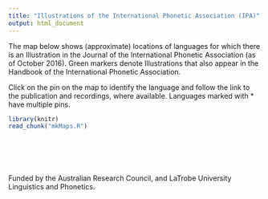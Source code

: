 ```yaml
---
title: "Illustrations of the International Phonetic Association (IPA)"
output: html_document
---
```



The map below shows (approximate) locations of languages for which there is an Illustration in the 
Journal of the International Phonetic Association (as of October 2016). Green markers denote Illustrations that also appear
in the Handbook of the International Phonetic Association.

Click on the pin on the map to identify the language and follow the link to the publication and recordings, where available. Languages marked with * have multiple pins.

```r
library(knitr)
read_chunk("mkMaps.R")
```
```r

```
```r

```
```r

```
<br>

Funded by the Australian Research Council, and LaTrobe University Linguistics and Phonetics.

